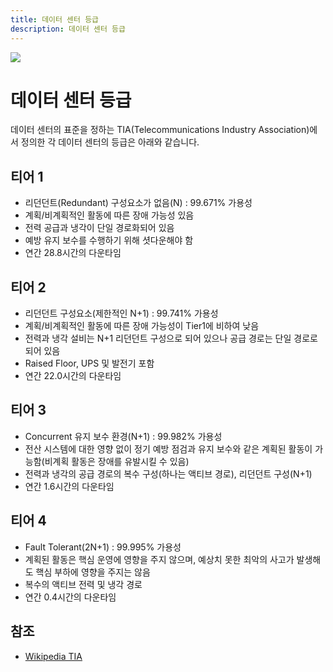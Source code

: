 ```yaml
---
title: 데이터 센터 등급
description: 데이터 센터 등급
---
```

![](/images/datacenter/datacenter_02.png)
# 데이터 센터 등급
데이터 센터의 표준을 정하는 TIA(Telecommunications Industry Association)에서 정의한 각 데이터 센터의 등급은 아래와 같습니다.

## 티어 1
* 리던던트(Redundant) 구성요소가 없음(N) : 99.671% 가용성
* 계획/비계획적인 활동에 따른 장애 가능성 있음
* 전력 공급과 냉각이 단일 경로화되어 있음
* 예방 유지 보수를 수행하기 위해 셧다운해야 함
* 연간 28.8시간의 다운타임

## 티어 2
* 리던던트 구성요소(제한적인 N+1) : 99.741% 가용성
* 계획/비계획적인 활동에 따른 장애 가능성이 Tier1에 비하여 낮음
* 전력과 냉각 설비는 N+1 리던던트 구성으로 되어 있으나 공급 경로는 단일 경로로 되어 있음
* Raised Floor, UPS 및 발전기 포함
* 연간 22.0시간의 다운타임

## 티어 3
* Concurrent 유지 보수 환경(N+1) : 99.982% 가용성
* 전산 시스템에 대한 영향 없이 정기 예방 점검과 유지 보수와 같은 계획된 활동이 가능함(비계획 활동은 장애를 유발시킬 수 있음)
* 전력과 냉각의 공급 경로의 복수 구성(하나는 액티브 경로), 리던던트 구성(N+1)
* 연간 1.6시간의 다운타임

## 티어 4
* Fault Tolerant(2N+1) : 99.995% 가용성
* 계획된 활동은 핵심 운영에 영향을 주지 않으며, 예상치 못한 최악의 사고가 발생해도 핵심 부하에 영향을 주지는 않음
* 복수의 액티브 전력 및 냉각 경로
* 연간 0.4시간의 다운타임

## 참조
* [Wikipedia TIA](https://en.wikipedia.org/wiki/TIA-942)